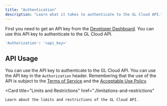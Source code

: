 ```yaml
---
title: "Authentication"
description: "Learn what it takes to authenticate to the GL Cloud API."
---
```


First you need to get an API key from the [Developer Dashboard](https://glcloud.app/dashboard/account). You can use this API key to authenticate to the GL Cloud API.

```bash
'Authorization': '<api_key>'
```

## API Usage
You can use the API key to authenticate to the GL Cloud API. You can use the API key in the `Authorization` header.
Remembering that the use of the API is subject to the [Terms of Service](https://glcloud.app/legal) and the [Acceptable Use Policy](https://glcloud.app/legal/policy).

<Card
  title="Limits and Restrictions"
  href="./limitations-and-restrictions"
>
    Learn about the limits and restrictions of the GL Cloud API.
</Card> 